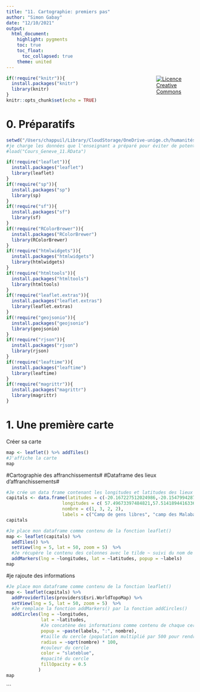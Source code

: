 ```yaml
---
title: "11. Cartographie: premiers pas"
author: "Simon Gabay"
date: "12/10/2021"
output:
  html_document:
    highlight: pygments
    toc: true
    toc_float:
      toc_collapsed: true
    theme: united
---
```


<a style="float:right; width: 20%;" rel="license" href="http://creativecommons.org/licenses/by-sa/4.0/"><img alt="Licence Creative Commons" src="https://i.creativecommons.org/l/by/4.0/88x31.png"/></a>


```r
if(!require("knitr")){
  install.packages("knitr")
  library(knitr)
}
knitr::opts_chunk$set(echo = TRUE)
```

# 0. Préparatifs

```r
setwd("/Users/chappuil/Library/CloudStorage/OneDrive-unige.ch/humanités numériques/32M7129-master/Cours_11")
#je charge les données que l'enseignant a préparé pour éviter de potentiels problèmes
#load("Cours_Geneve_11.RData")
```

```r
if(!require("leaflet")){
  install.packages("leaflet")
  library(leaflet)
}
if(!require("sp")){
  install.packages("sp")
  library(sp)
}
if(!require("sf")){
  install.packages("sf")
  library(sf)
}
if(!require("RColorBrewer")){
  install.packages("RColorBrewer")
  library(RColorBrewer)
}
if(!require("htmlwidgets")){
  install.packages("htmlwidgets")
  library(htmlwidgets)
}
if(!require("htmltools")){
  install.packages("htmltools")
  library(htmltools)
}
if(!require("leaflet.extras")){
  install.packages("leaflet.extras")
  library(leaflet.extras)
}
if(!require("geojsonio")){
  install.packages("geojsonio")
  library(geojsonio)
}
if(!require("rjson")){
  install.packages("rjson")
  library(rjson)
}
if(!require("leaftime")){
  install.packages("leaftime")
  library(leaftime)
}
if(!require("magrittr")){
  install.packages("magrittr")
  library(magrittr)
}
```

# 1. Une première carte

Créer sa carte

```r
map <- leaflet() %>% addTiles()
#J'affiche la carte
map
```

#Cartographie des affranchissements#
#Dataframe des lieux d'affranchissements#

```r
#Je crée un data frame contenant les longitudes et latitudes des lieux (île de France)
capitals <- data.frame(latitudes = c(-20.167227512024986,-20.154799428744393, -20.15563, -20.15743),
                     longitudes = c( 57.49673397484821,57.514189441633675, 57.50731, 57.50096),
                     nombre = c(1, 3, 2, 2),
                     labels = c("Camp de gens libres", "camp des Malabars", "Camp des Yoloffs", "Trou Fanfaron"))
capitals
```

```r
#Je place mon dataframe comme contenu de la fonction leaflet()
map <- leaflet(capitals) %>%
  addTiles() %>%
  setView(lng = 5, lat = 50, zoom = 5)  %>%
  #Je récupère le contenu des colonnes avec le tilde ~ suivi du nom de la colonne
  addMarkers(lng = ~longitudes, lat = ~latitudes, popup = ~labels)
map
```

#je rajoute des informations
```r
#Je place mon dataframe comme contenu de la fonction leaflet()
map <- leaflet(capitals) %>%
  addProviderTiles(providers$Esri.WorldTopoMap) %>%
  setView(lng = 5, lat = 50, zoom = 5)  %>%
  #Je remplace la fonction addMarkers() par la fonction addCircles()
  addCircles(lng = ~longitudes,
             lat = ~latitudes,
             #Je concatène des informations comme contenu de chaque cercle
             popup = ~paste(labels, ":", nombre),
             #taille du cercle (population multiplié par 500 pour rendre le cercle visible)
             radius = ~sqrt(nombre) * 100,
             #couleur du cercle
             color = "slateblue",
             #opacité du cercle
             fillOpacity = 0.5
            )
map
```




```